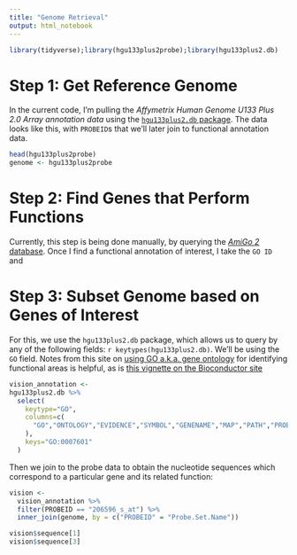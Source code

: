 ```yaml
---
title: "Genome Retrieval"
output: html_notebook
---
```




```r
library(tidyverse);library(hgu133plus2probe);library(hgu133plus2.db)
```

# Step 1: Get Reference Genome

In the current code, I'm pulling the *Affymetrix Human Genome U133 Plus 2.0 Array annotation data* using the [`hgu133plus2.db` package](http://bioconductor.org/packages/release/data/annotation/html/hgu133plus2.db.html). The data looks like this, with `PROBEID`s that we'll later join to functional annotation data.

```r
head(hgu133plus2probe)
genome <- hgu133plus2probe 
```

# Step 2: Find Genes that Perform Functions

Currently, this step is being done manually, by querying the [*AmiGo 2* database](http://amigo.geneontology.org/grebe).  Once I find a functional annotation of interest, I take the `GO ID` and 

# Step 3: Subset Genome based on Genes of Interest

For this, we use the `hgu133plus2.db` package, which allows us to query by any of the following fields: `r keytypes(hgu133plus2.db)`.  We'll be using the `GO` field.  Notes from this site on [using GO a.k.a. gene ontology](http://genomicsclass.github.io/book/pages/bioc1_annoOverview.html) for identifying functional areas is helpful, as is [this vignette on the Bioconductor site](https://www.bioconductor.org/help/course-materials/2015/UseBioconductorFeb2015/A01.5_Annotation.html)

```r
vision_annotation <-
hgu133plus2.db %>%
  select(
    keytype="GO", 
    columns=c(
      "GO","ONTOLOGY","EVIDENCE","SYMBOL","GENENAME","MAP","PATH","PROBEID"
    ), 
    keys="GO:0007601"
  )
```

Then we join to the probe data to obtain the nucleotide sequences which correspond to a particular gene and its related function:
```r
vision <-
  vision_annotation %>%
  filter(PROBEID == "206596_s_at") %>%
  inner_join(genome, by = c("PROBEID" = "Probe.Set.Name"))
```

```r
vision$sequence[1]
vision$sequence[3]
```

